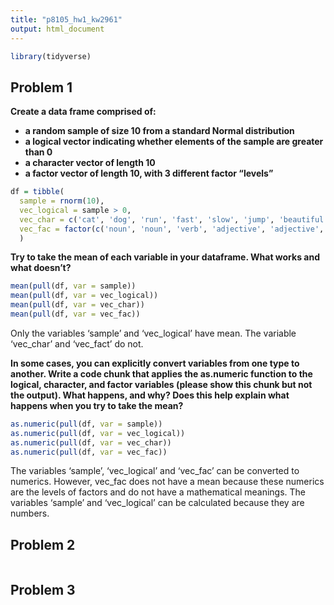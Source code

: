 ```yaml
---
title: "p8105_hw1_kw2961"
output: html_document
---
```


```r
library(tidyverse)
```

## Problem 1
**Create a data frame comprised of:**  

- **a random sample of size 10 from a standard Normal distribution**
- **a logical vector indicating whether elements of the sample are greater than 0**
- **a character vector of length 10**
- **a factor vector of length 10, with 3 different factor “levels”**



```r
df = tibble(
  sample = rnorm(10),
  vec_logical = sample > 0,
  vec_char = c('cat', 'dog', 'run', 'fast', 'slow', 'jump', 'beautiful', 'smile', 'big', 'small'),
  vec_fac = factor(c('noun', 'noun', 'verb', 'adjective', 'adjective', 'verb', 'adjective', 'verb', 'adjective', 'adjective'))
  )
```


**Try to take the mean of each variable in your dataframe. What works and what doesn’t?**
```r
mean(pull(df, var = sample))
mean(pull(df, var = vec_logical))
mean(pull(df, var = vec_char))
mean(pull(df, var = vec_fac))
```
Only the variables 'sample' and 'vec_logical' have mean. The variable 'vec_char' and 'vec_fact' do not.   

**In some cases, you can explicitly convert variables from one type to another. Write a code chunk that applies the as.numeric function to the logical, character, and factor variables (please show this chunk but not the output). What happens, and why? Does this help explain what happens when you try to take the mean?**
```r
as.numeric(pull(df, var = sample))
as.numeric(pull(df, var = vec_logical))
as.numeric(pull(df, var = vec_char))
as.numeric(pull(df, var = vec_fac))
```
The variables 'sample', 'vec_logical' and 'vec_fac' can be converted to numerics. However, vec_fac does not have a mean because these numerics are the levels of factors and do not have a mathematical meanings. The variables 'sample' and 'vec_logical' can be calculated because they are numbers. 


## Problem 2
```r

```


## Problem 3